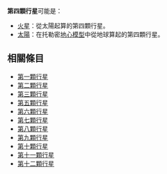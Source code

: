 '''第四顆行星'''可能是：
*[[火星|火星]]：從太陽起算的第四顆行星。
*[[太陽|太陽]]：在托勒密[[地心說|地心模型]]中從地球算起的第四顆行星。

==相關條目==
*[[第一顆行星|第一顆行星]]
*[[第二顆行星|第二顆行星]]
*[[第三顆行星|第三顆行星]]
*[[第五顆行星|第五顆行星]]
*[[第六顆行星|第六顆行星]]
*[[第七顆行星|第七顆行星]]
*[[第八顆行星|第八顆行星]]
*[[第九顆行星|第九顆行星]]
*[[第十顆行星|第十顆行星]]
*[[第十一顆行星|第十一顆行星]]
*[[第十二顆行星|第十二顆行星]]

{{disambig|cat=五字消歧义}}